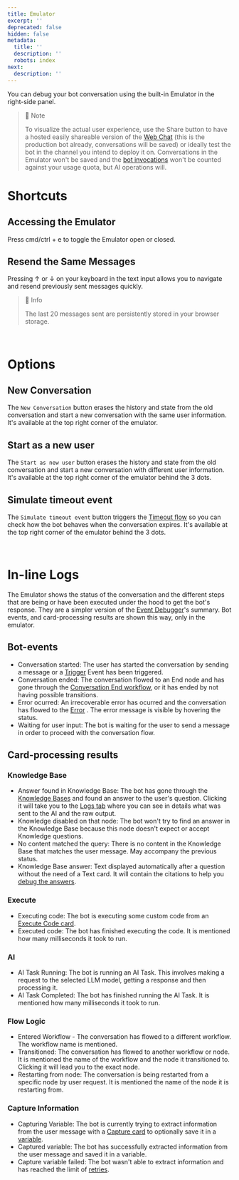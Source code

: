 ```yaml
---
title: Emulator
excerpt: ''
deprecated: false
hidden: false
metadata:
  title: ''
  description: ''
  robots: index
next:
  description: ''
---
```

You can debug your bot conversation using the built-in Emulator in the right-side panel.

> 📘 Note
>
> To visualize the actual user experience, use the Share button to have a hosted easily shareable version of the [Web Chat](..docs/webchat) (this is the production bot already, conversations will be saved) or ideally test the bot in the channel you intend to deploy it on. Conversations in the Emulator won't be saved and the [bot invocations](../docs/usage-1)  won't be counted against your usage quota, but AI operations will.

# Shortcuts

## Accessing the Emulator

Press cmd/ctrl + e to toggle the Emulator open or closed.

## Resend the Same Messages

Pressing ↑ or ↓ on your keyboard in the text input allows you to navigate and resend previously sent messages quickly.

> 📘 Info
>
> The last 20 messages sent are persistently stored in your browser storage.

<br />

# Options

## New Conversation

The `New Conversation` button erases the history and state from the old conversation and start a new conversation with the same user information. It's available at the top right corner of the emulator.

## Start as a new user

The `Start as new user` button erases the history and state from the old conversation and start a new conversation with different user information. It's available at the top right corner of the emulator behind the 3 dots.

## Simulate timeout event

The `Simulate timeout event` button triggers the [Timeout flow](../docs/workflows#timeout) so you can check how the bot behaves when the conversation expires. It's available at the top right corner of the emulator behind the 3 dots.

<br />

# In-line Logs

The Emulator shows the status of the conversation and the different steps that are being or have been executed under the hood to get the bot's response. They are a simpler version of the [Event Debugger](../docs/debugger-logs-json)'s summary. Bot events, and card-processing results are shown this way, only in the emulator.

## Bot-events

* Conversation started: The user has started the conversation by sending a message or a [Trigger](../docs/events-1) Event has been triggered.
* Conversation ended: The conversation flowed to an End node and has gone through the [Conversation End workflow](../docs/workflows#conversation-end), or it has ended by not having possible transitions.
* Error ocurred: An irrecoverable error has ocurred and the conversation has flowed to the [Error](../docs/workflows#error) . The error message is visible by hovering the status.
* Waiting for user input: The bot is waiting for the user to send a message in order to proceed with the conversation flow.

## Card-processing results

### Knowledge Base

* Answer found in Knowledge Base: The bot has gone through the [Knowledge Bases](../docs/knowledge-base) and found an answer to the user's question. Clicking it will take you to the [Logs tab](../docs/debugger-logs-json) where you can see in details what was sent to the AI and the raw output.
* Knowledge disabled on that node: The bot won't try to find an answer in the Knowledge Base because this node doesn't expect or accept Knowledge questions.
* No content matched the query: There is no content in the Knowledge Base that matches the user message. May accompany the previous status.
* Knowledge Base answer: Text displayed automatically after a question without the need of a Text card. It will contain the citations to help you [debug the answers](../docs/knowledge-base#debugging).

### Execute

* Executing code: The bot is executing some custom code from an [Execute Code card](../docs/execute-code).
* Executed code: The bot has finished executing the code. It is mentioned how many milliseconds it took to run.

### AI

* AI Task Running: The bot is running an AI Task. This involves making a request to the selected LLM model, getting a response and then processing it.
* AI Task Completed: The bot has finished running the AI Task. It is mentioned how many milliseconds it took to run.

### Flow Logic

* Entered Workflow - The conversation has flowed to a different workflow. The workflow name is mentioned.
* Transitioned: The conversation has flowed to another workflow or node. It is mentioned the name of the workflow and the node it transitioned to. Clicking it will lead you to the exact node.
* Restarting from node: The conversation is being restarted from a specific node by user request. It is mentioned the name of the node it is restarting from.

### Capture Information

* Capturing Variable: The bot is currently trying to extract information from the user message with a [Capture card](../docs/capture-information) to optionally save it in a [variable](../docs/variables).
* Captured variable: The bot has successfully extracted information from the user message and saved it in a variable.
* Capture variable failed: The bot wasn't able to extract information and has reached the limit of [retries](../docs/capture-information#retries).
